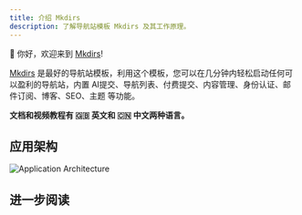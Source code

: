 ```yaml
---
title: 介绍 Mkdirs
description: 了解导航站模板 Mkdirs 及其工作原理。
---
```



👋 你好，欢迎来到 [Mkdirs](https://mkdirs.com)!

[Mkdirs](https://mkdirs.com) 是最好的导航站模板，利用这个模板，您可以在几分钟内轻松启动任何可以盈利的导航站，内置 AI提交、导航列表、付费提交、内容管理、身份认证、邮件订阅、博客、SEO、主题 等功能。

**文档和视频教程有 🇬🇧 英文和 🇨🇳 中文两种语言。**

<LinkCard title="Mkdirs" href="https://mkdirs.com" description="访问 mkdirs.com" />

<LinkCard title="Mkdirs Demo" href="https://demo.mkdirs.com" description="体验使用 Mkdirs 构建的导航站" />

<LinkCard title="Mkdirs Showcase" href="https://mkdirs.com/showcase" description="浏览使用 Mkdirs 构建的导航站" />

<LinkCard title="Mkdirs YouTube Channel" href="https://www.youtube.com/@MkdirsHQ" description="观看 YouTube 频道上的视频教程" />

## 应用架构

![Application Architecture](../../../assets/images/guide-dev-architecture.png)


## 进一步阅读

<LinkCard title="前提条件" href="/zh-cn/prerequisites/" description="了解使用 Mkdirs 的前提条件" />

<LinkCard title="安装" href="/zh-cn/installation/" description="学习如何开始使用 Mkdirs 模板" />